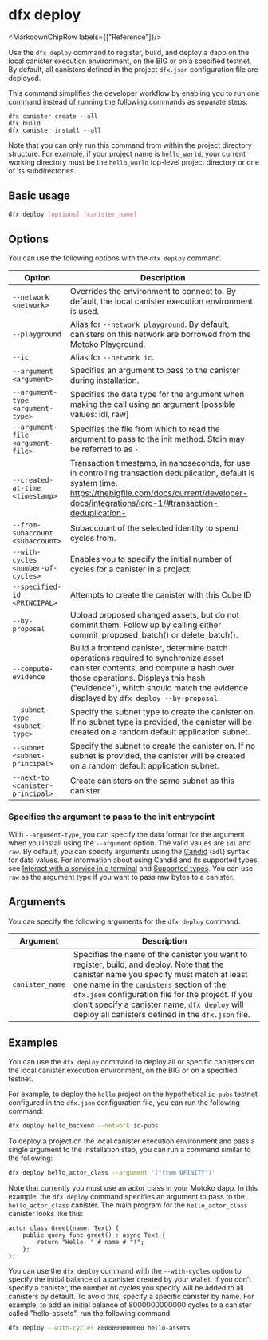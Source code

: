 
# dfx deploy

<MarkdownChipRow labels={["Reference"]}/>

Use the `dfx deploy` command to register, build, and deploy a dapp on the local canister execution environment, on the BIG or on a specified testnet. By default, all canisters defined in the project `dfx.json` configuration file are deployed.

This command simplifies the developer workflow by enabling you to run one command instead of running the following commands as separate steps:

```shell
dfx canister create --all
dfx build
dfx canister install --all
```

Note that you can only run this command from within the project directory structure. For example, if your project name is `hello_world`, your current working directory must be the `hello_world` top-level project directory or one of its subdirectories.

## Basic usage

``` bash
dfx deploy [options] [canister_name]
```

## Options

You can use the following options with the `dfx deploy` command.

| Option                             | Description                                                                                                                                                                                                                                                 |
|------------------------------------|-------------------------------------------------------------------------------------------------------------------------------------------------------------------------------------------------------------------------------------------------------------|
| `--network <network>`              | Overrides the environment to connect to. By default, the local canister execution environment is used.                                                                                                                                                      |
| `--playground       `              | Alias for `--network playground`. By default, canisters on this network are borrowed from the Motoko Playground.                                                                                                                                            |
| `--ic               `              | Alias for `--network ic`.                                                                                                                                                                                                                                   |
| `--argument <argument>`            | Specifies an argument to pass to the canister during installation.                                                                                                                                                                                          |
| `--argument-type <argument-type>`  | Specifies the data type for the argument when making the call using an argument [possible values: idl, raw]                                                                                                                                                 |
| `--argument-file <argument-file>`  | Specifies the file from which to read the argument to pass to the init method.  Stdin may be referred to as `-`.                                                                                                                                            |
| `--created-at-time <timestamp>`    |  Transaction timestamp, in nanoseconds, for use in controlling transaction deduplication, default is system time. https://thebigfile.com/docs/current/developer-docs/integrations/icrc-1/#transaction-deduplication-                                  |
| `--from-subaccount <subaccount>`   | Subaccount of the selected identity to spend cycles from.                                                                                                                                                                                                   |
| `--with-cycles <number-of-cycles>` | Enables you to specify the initial number of cycles for a canister in a project.                                                                                                                                                                            |
| `--specified-id <PRINCIPAL>`       | Attempts to create the canister with this Cube ID                                                                                                                                                                                                       |
| `--by-proposal`                    | Upload proposed changed assets, but do not commit them.  Follow up by calling either commit_proposed_batch() or delete_batch().                                                                                                                             |
| `--compute-evidence`               | Build a frontend canister, determine batch operations required to synchronize asset canister contents, and compute a hash over those operations.  Displays this hash ("evidence"), which should match the evidence displayed by `dfx deploy --by-proposal`. |
| `--subnet-type <subnet-type>`      | Specify the subnet type to create the canister on. If no subnet type is provided, the canister will be created on a random default application subnet.                                                                                                      |
| `--subnet <subnet-principal>`      | Specify the subnet to create the canister on. If no subnet is provided, the canister will be created on a random default application subnet.                                                                                                                |
| `--next-to <canister-principal>`   | Create canisters on the same subnet as this canister.                                                                                                                                                                                                       |

### Specifies the argument to pass to the init entrypoint

With `--argument-type`, you can specify the data format for the argument when you install using the `--argument` option. The valid values are `idl` and `raw`. By default, you can specify arguments using the [Candid](/docs/current/developer-docs/smart-contracts/candid/index) (`idl`) syntax for data values. For information about using Candid and its supported types, see [Interact with a service in a terminal](/docs/current/developer-docs/smart-contracts/candid/candid-howto#idl-syntax) and [Supported types](/docs/current/references/candid-ref). You can use `raw` as the argument type if you want to pass raw bytes to a canister.

## Arguments

You can specify the following arguments for the `dfx deploy` command.

| Argument        | Description                                                                                                                                                                                                                                                                                                                                    |
|-----------------|------------------------------------------------------------------------------------------------------------------------------------------------------------------------------------------------------------------------------------------------------------------------------------------------------------------------------------------------|
| `canister_name` | Specifies the name of the canister you want to register, build, and deploy. Note that the canister name you specify must match at least one name in the `canisters` section of the `dfx.json` configuration file for the project. If you don’t specify a canister name, `dfx deploy` will deploy all canisters defined in the `dfx.json` file. |

## Examples

You can use the `dfx deploy` command to deploy all or specific canisters on the local canister execution environment, on the BIG or on a specified testnet.

For example, to deploy the `hello` project on the hypothetical `ic-pubs` testnet configured in the `dfx.json` configuration file, you can run the following command:

``` bash
dfx deploy hello_backend --network ic-pubs
```

To deploy a project on the local canister execution environment and pass a single argument to the installation step, you can run a command similar to the following:

``` bash
dfx deploy hello_actor_class --argument '("from DFINITY")'
```

Note that currently you must use an actor class in your Motoko dapp. In this example, the `dfx deploy` command specifies an argument to pass to the `hello_actor_class` canister. The main program for the `hello_actor_class` canister looks like this:
```motoko
actor class Greet(name: Text) {
    public query func greet() : async Text {
        return "Hello, " # name # "!";
    };
};
```

You can use the `dfx deploy` command with the `--with-cycles` option to specify the initial balance of a canister created by your wallet. If you don’t specify a canister, the number of cycles you specify will be added to all canisters by default. To avoid this, specify a specific canister by name. For example, to add an initial balance of 8000000000000 cycles to a canister called "hello-assets", run the following command:

``` bash
dfx deploy --with-cycles 8000000000000 hello-assets
```
